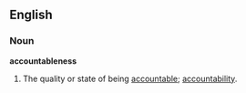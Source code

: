 ==English==

===Noun===
'''accountableness'''

# The quality or state of being [[accountable]]; [[accountability]].